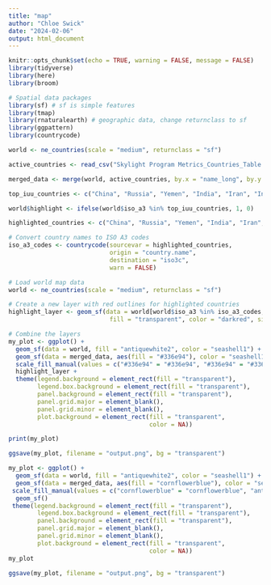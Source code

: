 ```yaml
---
title: "map"
author: "Chloe Swick"
date: "2024-02-06"
output: html_document
---
```



```r
knitr::opts_chunk$set(echo = TRUE, warning = FALSE, message = FALSE)
library(tidyverse)
library(here)
library(broom)

# Spatial data packages
library(sf) # sf is simple features 
library(tmap)
library(rnaturalearth) # geographic data, change returnclass to sf 
library(ggpattern)
library(countrycode)
```


```r
world <- ne_countries(scale = "medium", returnclass = "sf")

active_countries <- read_csv("Skylight Program Metrics_Countries_Table.csv")

merged_data <- merge(world, active_countries, by.x = "name_long", by.y = "Country")


```


```r
top_iuu_countries <- c("China", "Russia", "Yemen", "India", "Iran", "Indonesia", "Taiwan", "Comoros", "South Korea", "Ukraine" )

world$highlight <- ifelse(world$iso_a3 %in% top_iuu_countries, 1, 0)
```

```r
highlighted_countries <- c("China", "Russia", "Yemen", "India", "Iran", "Indonesia", "Taiwan", "Comoros", "South Korea", "Ukraine")

# Convert country names to ISO A3 codes
iso_a3_codes <- countrycode(sourcevar = highlighted_countries,
                            origin = "country.name",
                            destination = "iso3c",
                            warn = FALSE)

# Load world map data
world <- ne_countries(scale = "medium", returnclass = "sf")

# Create a new layer with red outlines for highlighted countries
highlight_layer <- geom_sf(data = world[world$iso_a3 %in% iso_a3_codes, ], 
                            fill = "transparent", color = "darkred", size = 1)

# Combine the layers
my_plot <- ggplot() +
  geom_sf(data = world, fill = "antiquewhite2", color = "seashell1") +
  geom_sf(data = merged_data, aes(fill = "#336e94"), color = "seashell1") +
  scale_fill_manual(values = c("#336e94" = "#336e94", "#336e94" = "#336e94"), guide = "none") +
  highlight_layer +
  theme(legend.background = element_rect(fill = "transparent"), 
        legend.box.background = element_rect(fill = "transparent"), 
        panel.background = element_rect(fill = "transparent"), 
        panel.grid.major = element_blank(), 
        panel.grid.minor = element_blank(), 
        plot.background = element_rect(fill = "transparent", 
                                       color = NA)) 

print(my_plot)

ggsave(my_plot, filename = "output.png", bg = "transparent")
```


```r

my_plot <- ggplot() +
  geom_sf(data = world, fill = "antiquewhite2", color = "seashell1") +
  geom_sf(data = merged_data, aes(fill = "cornflowerblue"), color = "seashell1") +
 scale_fill_manual(values = c("cornflowerblue" = "cornflowerblue", "antiquewhite2" = "antiquewhite2"), guide = "none") +
  geom_sf()
 theme(legend.background = element_rect(fill = "transparent"), 
        legend.box.background = element_rect(fill = "transparent"), 
        panel.background = element_rect(fill = "transparent"), 
        panel.grid.major = element_blank(), 
        panel.grid.minor = element_blank(), 
        plot.background = element_rect(fill = "transparent", 
                                       color = NA)) 
my_plot

ggsave(my_plot, filename = "output.png", bg = "transparent")

```














